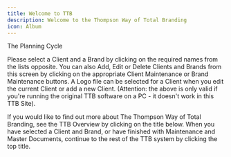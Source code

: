 ```yaml
---
title: Welcome to TTB
description: Welcome to the Thompson Way of Total Branding
icon: Album
---
```


<Cards>
  <Card href="/docs/the-planning-cycle" title="The Planning Cycle">
    The Planning Cycle
  </Card>
</Cards>

Please select a Client and a Brand by clicking on the required names from the lists opposite. You can also Add, Edit or Delete Clients and Brands from this screen by clicking on the appropriate Client Maintenance or Brand Maintenance buttons. A Logo file can be selected for a Client when you edit the current Client or add a new Client. (Attention: the above is only valid if you're running the original TTB software on a PC - it doesn't work in this TTB Site).

If you would like to find out more about The Thompson Way of Total Branding, see the TTB Overview by clicking on the title below. When you have selected a Client and Brand, or have finished with Maintenance and Master Documents, continue to the rest of the TTB system by clicking the top title.
